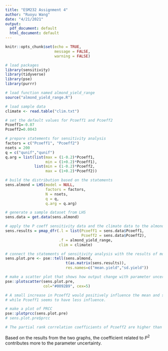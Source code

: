 ```yaml
---
title: "ESM232 Assignment 4"
author: "Ruoyu Wang"
date: "4/21/2021"
output:
  pdf_document: default
  html_document: default
---
```


```r
knitr::opts_chunk$set(echo = TRUE,
                      message = FALSE,
                      warning = FALSE)

# load packages
library(sensitivity)
library(tidyverse)
library(pse)
library(purrr)

```

```r
# load function named almond_yield_range
source("almond_yield_range.R")

# load sample data
climate <- read.table("clim.txt")
```


```r
# set the default values for Pcoeff1 and Pcoeff2
Pcoeff1=-0.07
Pcoeff2=0.0043

# prepare statements for sensitivity analysis
factors = c("Pcoeff1", "Pcoeff2")
nsets = 200
q = c("qunif","qunif")
q.arg = list(list(max = (1-0.2)*Pcoeff1, 
                  min = (1+0.2)*Pcoeff1),
             list(min = (1-0.2)*Pcoeff2, 
                  max = (1+0.2)*Pcoeff2))

# build the distribution based on the statements
sens.almond = LHS(model = NULL,
                  factors = factors,
                  N = nsets,
                  q = q,
                  q.arg = q.arg)

# generate a sample dataset from LHS
sens.data = get.data(sens.almond)
```

```r
# apply the P coeff sensitivity data and the climate data to the almond yield function
sens.results = pmap_dfr(.l = list(Pcoeff1 = sens.data$Pcoeff1,
                                  Pcoeff2 = sens.data$Pcoeff2),
                        .f = almond_yield_range,
                        clim = climate)
```

```r
# connect the statements of sensitivity analysis with the results of model application
sens.plot.pre <- pse::tell(sens.almond,
                           t(as.matrix(sens.results)),
                           res.names=c("mean.yield","sd.yield"))
```

```r
# make a scatter plot that shows how output change with parameter uncertainties
pse::plotscatter(sens.plot.pre,
                 col="#0092B9", cex=5)

# A small increase in Pcoeff2 would positively influence the mean and sd of yield, 
# while Pcoeff1 seems to have less influence.

# make a plot of PRCC
pse::plotprcc(sens.plot.pre)
# sens.plot.pre$prcc

# The partial rank correlation coefficients of Pcoeff2 are higher than those of Pcoeff1.
```


Based on the results from the two graphs, the coefficient related to $P^2$ contributes more to the parameter uncertainty.
